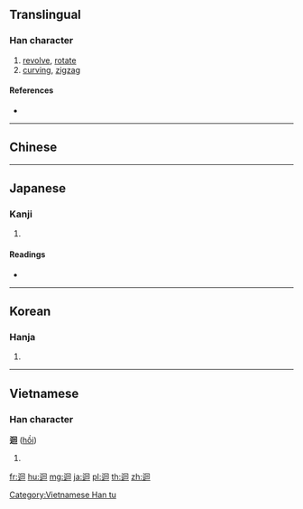 {{character info/new}}
{{also|回}}
==Translingual==

===Han character===
{{Han char|rn=162|rad=辵|as=06|sn=10|four=36300|canj=YWR}}

# [[revolve]], [[rotate]]
# [[curving]], [[zigzag]]

====References====
* {{Han ref|kx=1255.160|dkj=38818|dj=1739.080|hdz=63828.130|uh=8FF4|ud=36852|bh=B06A|bd=45162}}

----

==Chinese==
{{zh-see|回|v}}

----

==Japanese==

===Kanji===
{{ja-kanji|grade=|rs=辵06}}

# {{defn|lang=ja|sort=辵06}}

====Readings====
* {{ja-readings|on=[[かい]] (kai), [[え]] (e)|kun=[[めぐる]] (meguru)|nanori=}}

----

==Korean==

===Hanja===
{{ko-hanja|hangeul=회|eumhun=|rv=hoe|mr=hoe|y=hoy}}

# {{defn|lang=ko|sort=辵06}}

----

==Vietnamese==

===Han character===
'''迴''' ([[hồi]])

# {{defn|lang=vi}}

[[Category:Vietnamese Han tu]]

[[fr:迴]]
[[hu:迴]]
[[mg:迴]]
[[ja:迴]]
[[pl:迴]]
[[th:迴]]
[[zh:迴]]